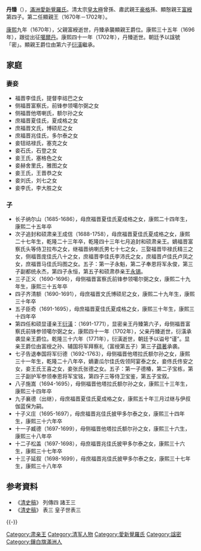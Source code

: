 {{Manchu name|[[爱新觉罗氏|爱新觉罗]]}}
'''丹臻'''（{{Bd|1665年||1702年}}），[[滿洲|滿洲]][[愛新覺羅氏|愛新覺羅氏]]。清太宗[[皇太極|皇太極]]曾孫、肅武親王[[豪格|豪格]]孫、顯慤親王[[富綬|富綬]]第四子。第二任顯親王（1670年－1702年）。

[[康熙|康熙]]九年（1670年），父親富綬逝世，丹臻承襲顯親王爵位。康熙三十五年（1696年），跟從出征[[噶爾丹|噶爾丹]]。康熙四十一年（1702年），丹臻逝世。朝廷予以諡號「密」。顯親王爵位由第六子[[衍潢|衍潢]]繼承。

== 家庭 ==
===妻妾===
*福晋李佳氏，提督李祜巴之女
*侧福晋富察氏，前锋参领噶尔弼之女
*侧福晋他塔喇氏，额尔孙之女
*庶福晋夏佳氏，夏成格之女
*庶福晋文氏，博硕尼之女
*庶福晋兆佳氏，多尔泰之女
*妾钮祜禄氏，塞克之女
*妾石氏，石登之女
*妾王氏，塞格色之女
*妾赫舍里氏，雅图之女
*妾王氏，王晋恭之女
*妾刘氏，刘七之女
*妾李氏，李大胜之女

===子===
*长子纳尔山（1685-1686），母庶福晋夏佳氏夏成格之女，康熙二十四年生，康熙二十五年卒
*次子追封和硕肃亲王成信（1688-1758），母庶福晋夏佳氏夏成格之女，康熙二十七年生，乾隆二十三年卒，乾隆四十三年七月追封和硕肃亲王。嫡福晋富察氏头等侍卫拉布之女，继福晋纳喇氏男七十七之女，三娶福晋毕禄氏精三之女，侧福晋庞佳氏八十之女，庶福晋李佳氏李沛氏之女，庶福晋卢佳氏卢凤之女，庶福晋马佳氏玛图之女。五子：第一子永魁，第二子奉恩将军永俊，第三子副都统永杰，第四子永恒，第五子和硕肃恭亲王[[永锡|永锡]]。
*三子正义（1690-1696），母侧福晋富察氏前锋参领噶尔弼之女，康熙二十九年生，康熙三十五年卒
*四子齐清额（1690-1691），母庶福晋文氏博硕尼之女，康熙二十九年生，康熙三十年卒
*五子臣奇（1691-1695），母庶福晋夏佳氏夏成格之女，康熙三十年生，康熙三十四年卒
*第四任和硕显谨亲王[[衍潢|衍潢]]：（1691-1771），显密亲王丹臻第六子，母侧福晋富察氏前锋参领噶尔弼之女，康熙四十一年（1702年），父亲丹臻逝世，衍潢承袭显亲王爵位。乾隆三十六年（1771年），衍潢逝世，朝廷予以谥号“谨”。显亲王爵位由富绶之孙、辅国将军拜察礼（富绶第五子）第三子[[蕴著|蕴著]]承袭。
*七子告退奉国将军衍德（1692-1763），母侧福晋他塔拉氏额尔孙之女，康熙三十一年生，乾隆二十八年卒，嫡妻瓜尔佳氏佐领阿宴泰之女，妾佟氏佟安之女，妾王氏王喜之女，妾张氏张德之女。五子：第一子德椿，第二子宝栋，第三子副护军参领奉恩将军宝铭，第四子三等侍卫宝鉴，第五子宝叙。
*八子施嵩（1694-1695），母侧福晋他塔拉氏额尔孙之女，康熙三十三年生，康熙三十四年卒
*九子襄德（出继），母庶福晋夏佳氏夏成格之女，康熙五十年三月过继与伊叔伽蓝保为嗣。
*十子义庄（1695-1697），母庶福晋兆佳氏披甲多尔泰之女，康熙三十四年生，康熙三十六年卒
*十一子臧德（1697-1699），母侧福晋他塔拉氏额尔孙之女，康熙三十六生，康熙三十八年卒
*十二子松盖（1697-1698），母庶福晋兆佳氏披甲多尔泰之女，康熙三十六生，康熙三十七年卒
*十三子延叙（1698-1699），母庶福晋兆佳氏披甲多尔泰之女，康熙三十七年生，康熙三十八年卒

== 参考資料 ==

* 《[[清史稿|清史稿]]》 列傳四 諸王三
* 《[[清史稿|清史稿]]》 表三 皇子世表三

{{-}}
{{start box}}
{{s-hou|肅親王世系||不詳||1702年|清太宗世系}}
{{s-roy}}
{{s-before|父親顯愨親王[[富绶|富绶]]}}
{{s-title|[[肅親王|顯密親王]]|1670年－1702年}}
{{s-after|六子顯謹親王[[衍潢|衍潢]]}}
{{end box}}

{{DEFAULTSORT:D}}
[[Category:肃亲王|Category:肃亲王]]
[[Category:清军人物|Category:清军人物]]
[[Category:愛新覺羅氏|Category:愛新覺羅氏]]
[[Category:諡密|Category:諡密]]
[[Category:鑲白旗滿洲人|Category:鑲白旗滿洲人]]